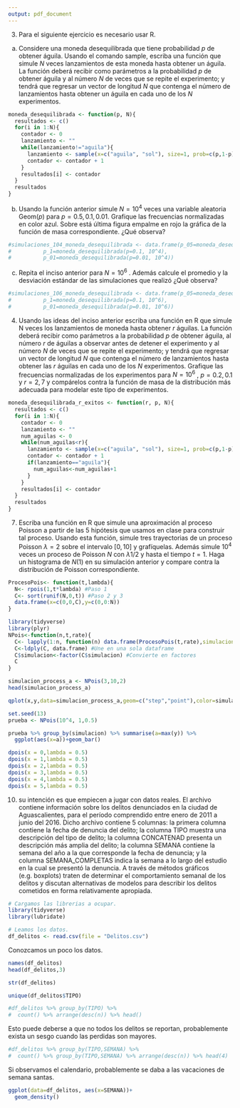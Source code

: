 ```yaml
---
output: pdf_document
---
```


3. Para el siguiente ejercicio es necesario usar R.

a) Considere una moneda desequilibrada que tiene probabilidad $p$ de obtener águila. Usando el comando sample, escriba una función que simule $N$ veces lanzamientos de esta moneda hasta obtener un águila. La función deberá recibir como parámetros a la probabilidad $p$ de obtener águila y al número $N$ de veces que se repite el experimento; y tendrá que regresar un vector de longitud $N$ que contenga el número de lanzamientos hasta obtener un águila en cada uno de los $N$ experimentos.

```r
moneda_desequilibrada <- function(p, N){
  resultados <- c()
  for(i in 1:N){
    contador <- 0
    lanzamiento <- ""
    while(lanzamiento!="aguila"){
      lanzamiento <- sample(x=c("aguila", "sol"), size=1, prob=c(p,1-p))
      contador <- contador + 1
    }
    resultados[i] <- contador
  }
  resultados
}
```

b) Usando la función anterior simule $N = 10^4$ veces una variable aleatoria Geom$(p)$ para $p = 0.5, 0.1, 0.01.$ Grafique las frecuencias normalizadas en color azul. Sobre está última figura empalme en rojo la gráfica de la función de masa correspondiente. ¿Qué observa?
```r
#simulaciones_104_moneda_desequilibrada <- data.frame(p_05=moneda_desequilibrada(p=0.5, 10^4),
#          p_1=moneda_desequilibrada(p=0.1, 10^4),
#          p_01=moneda_desequilibrada(p=0.01, 10^4))
```


c) Repita el inciso anterior para $N = 10^6$ . Además calcule el promedio y la desviación estándar de las simulaciones que realizó ¿Qué observa?
```r
#simulaciones_106_moneda_desequilibrada <- data.frame(p_05=moneda_desequilibrada(p=0.5, 10^6),
#          p_1=moneda_desequilibrada(p=0.1, 10^6),
#          p_01=moneda_desequilibrada(p=0.01, 10^6))
```


4. Usando las ideas del inciso anterior escriba una función en R que simule N veces los lanzamientos de moneda hasta obtener $r$ águilas. La función deberá recibir como parámetros a la probabilidad $p$ de obtener águila, al número $r$ de águilas a observar antes de detener el experimento y al número $N$ de veces que se repite el experimento; y tendrá que regresar un vector de longitud $N$ que contenga el número de lanzamientos hasta obtener las $r$ águilas en cada uno de los $N$ experimentos. Grafique las frecuencias normalizadas de los experimentos para $N = 10^6$ , $p = 0.2, 0.1$ y $r = 2, 7$ y compárelos contra la función de masa de la distribución más adecuada para modelar este tipo de experimentos.

```r
moneda_desequilibrada_r_exitos <- function(r, p, N){
  resultados <- c()
  for(i in 1:N){
    contador <- 0
    lanzamiento <- ""
    num_aguilas <- 0
    while(num_aguilas<r){
      lanzamiento <- sample(x=c("aguila", "sol"), size=1, prob=c(p,1-p))
      contador <- contador + 1
      if(lanzamiento=="aguila"){
        num_aguilas<-num_aguilas+1
      }
    }
    resultados[i] <- contador
  }
  resultados
}
```

 7. Escriba una función en R que simule una aproximación al proceso Poisson a partir de las 5 hipótesis que usamos en clase para construir tal proceso. Usando esta función, simule tres trayectorias de un proceso Poisson $\lambda=2$ sobre el intervalo $[0, 10]$ y grafíquelas. Además simule $10^4$ veces un proceso de Poisson $N$ con $\lambda 1/2$ y hasta el tiempo $t = 1$. Haga un histograma de $N(1)$ en su simulación anterior y compare contra la distribución de Poisson correspondiente.

```r
ProcesoPois<- function(t,lambda){
  N<- rpois(1,t*lambda) #Paso 1
  C<- sort(runif(N,0,t)) #Paso 2 y 3 
  data.frame(x=c(0,0,C),y=c(0,0:N)) 
}
```

```r
library(tidyverse)
library(plyr)
NPois<-function(n,t,rate){
  C<- lapply(1:n, function(n) data.frame(ProcesoPois(t,rate),simulacion=n)) #Genera N dataframes con los procesos
  C<-ldply(C, data.frame) #Une en una sola dataframe
  C$simulacion<-factor(C$simulacion) #Convierte en factores
  C
}
```

```r
simulacion_process_a <- NPois(3,10,2)
head(simulacion_process_a)

qplot(x,y,data=simulacion_process_a,geom=c("step","point"),color=simulacion,xlab="Tiempo",ylab="N(t)",main=sprintf("%d Simulaciones del Proceso de Poisson de Intensidad %.2f",3,2))

```

```r
set.seed(13)
prueba <- NPois(10^4, 1,0.5)

prueba %>% group_by(simulacion) %>% summarise(a=max(y)) %>% 
  ggplot(aes(x=a))+geom_bar()

dpois(x = 0,lambda = 0.5)
dpois(x = 1,lambda = 0.5)
dpois(x = 2,lambda = 0.5)
dpois(x = 3,lambda = 0.5)
dpois(x = 4,lambda = 0.5)
dpois(x = 5,lambda = 0.5)

```


10. \textbf{Este es un problema al que se recurrirá en el futuro,} su intención es que empiecen a jugar con datos reales. El archivo \textsf{ Delitos.csv} contiene información sobre los delitos denunciados en la ciudad de Aguascalientes, para el período comprendido entre enero de 2011 a junio del 2016. Dicho archivo contiene 5 columnas: la primera columna contiene la fecha de denuncia del delito; la columna TIPO muestra una descripción del tipo de delito; la columna CONCATENAD presenta un descripción más amplia del delito; la columna SEMANA contiene la semana del año a la que corresponde la fecha de denuncia; y la columna SEMANA\_COMPLETAS indica la semana a lo largo del estudio en la cual se presentó la denuncia. A través de métodos gráficos (e.g. boxplots) traten de determinar el comportamiento semanal de los delitos y discutan alternativas de modelos para describir los delitos cometidos en forma relativamente apropiada.

```r
# Cargamos las librerias a ocupar.
library(tidyverse)
library(lubridate)

# Leamos los datos.
df_delitos <- read.csv(file = "Delitos.csv")
```
Conozcamos un poco los datos.

```r
names(df_delitos)
head(df_delitos,3)
```

```r
str(df_delitos)
```

```r
unique(df_delitos$TIPO)
```

```r
#df_delitos %>% group_by(TIPO) %>%
#  count() %>% arrange(desc(n)) %>% head()
```
Esto puede deberse a que no todos los delitos se reportan, probablemente exista un sesgo cuando las perdidas son mayores.

```r
#df_delitos %>% group_by(TIPO,SEMANA) %>%
#  count() %>% group_by(TIPO,SEMANA) %>% arrange(desc(n)) %>% head(4) 
```
Si observamos el calendario, probablemente se daba a las vacaciones de semana santas.

```r
ggplot(data=df_delitos, aes(x=SEMANA))+
  geom_density()
```
